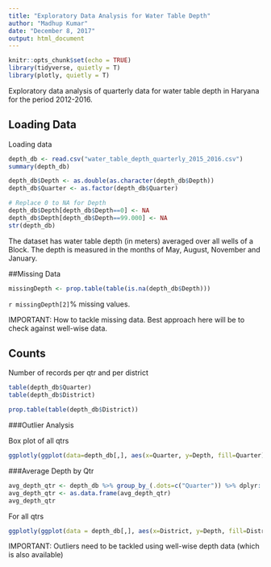 ```yaml
---
title: "Exploratory Data Analysis for Water Table Depth"
author: "Madhup Kumar"
date: "December 8, 2017"
output: html_document
---
```


```r
knitr::opts_chunk$set(echo = TRUE)
library(tidyverse, quietly = T)
library(plotly, quietly = T)
```


Exploratory data analysis of quarterly data for water table depth in Haryana for the period 2012-2016.

## Loading Data

Loading data

```r
depth_db <- read.csv("water_table_depth_quarterly_2015_2016.csv")
summary(depth_db)
```


```r
depth_db$Depth <- as.double(as.character(depth_db$Depth))
depth_db$Quarter <- as.factor(depth_db$Quarter)

# Replace 0 to NA for Depth
depth_db$Depth[depth_db$Depth==0] <- NA
depth_db$Depth[depth_db$Depth==99.000] <- NA
str(depth_db)
```


The dataset has water table depth (in meters) averaged over all wells of a Block. The depth is measured in the months of May, August, November and January.

##Missing Data

```r
missingDepth <- prop.table(table(is.na(depth_db$Depth)))

```
`r missingDepth[2]`% missing values.

IMPORTANT: How to tackle missing data. Best approach here will be to check against well-wise data.

## Counts

Number of records per qtr and per district
```r
table(depth_db$Quarter)
table(depth_db$District)
```

```r
prop.table(table(depth_db$District))
```




###Outlier Analysis

Box plot of all qtrs
```r
ggplotly(ggplot(data=depth_db[,], aes(x=Quarter, y=Depth, fill=Quarter)) + geom_boxplot())
```

###Average Depth by Qtr

```r
avg_depth_qtr <- depth_db %>% group_by_(.dots=c("Quarter")) %>% dplyr::summarize(Mean = mean(Depth, na.rm = T))
avg_depth_qtr <- as.data.frame(avg_depth_qtr)
avg_depth_qtr
```

For all qtrs
```r
ggplotly(ggplot(data = depth_db[,], aes(x=District, y=Depth, fill=District)) + geom_boxplot() + facet_grid(Quarter~., scales = "free_y") + ylab("Quarterly Average Depth"))
```


IMPORTANT: Outliers need to be tackled using well-wise depth data (which is also available)

